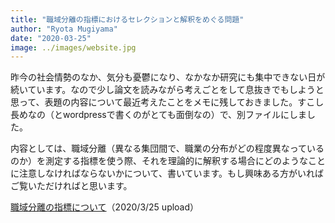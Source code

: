 ```yaml
---
title: "職域分離の指標におけるセレクションと解釈をめぐる問題"
author: "Ryota Mugiyama"
date: "2020-03-25"
image: ../images/website.jpg
---
```


昨今の社会情勢のなか、気分も憂鬱になり、なかなか研究にも集中できない日が続いています。なので少し論文を読みながら考えごとをして息抜きでもしようと思って、表題の内容について最近考えたことをメモに残しておきました。すこし長めなの（とwordpressで書くのがとても面倒なの）で、別ファイルにしました。

内容としては、職域分離（異なる集団間で、職業の分布がどの程度異なっているのか）を測定する指標を使う際、それを理論的に解釈する場合にどのようなことに注意しなければならないかについて、書いています。もし興味ある方がいればご覧いただければと思います。

[職域分離の指標について](#documents/2020-03-25Segregationmeasure.pdf)（2020/3/25 upload）
